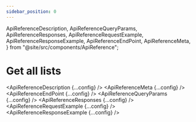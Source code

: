 ```yaml
---
sidebar_position: 0
---
```


  ApiReferenceDescription,
  ApiReferenceQueryParams,
  ApiReferenceResponses,
  ApiReferenceRequestExample,
  ApiReferenceResponseExample,
  ApiReferenceEndPoint,
  ApiReferenceMeta,
} from "@site/src/components/ApiReference";

# Get all lists

<ApiReferenceDescription {...config} />
<ApiReferenceMeta {...config} />
<ApiReferenceEndPoint {...config} />
<ApiReferenceQueryParams {...config} />
<ApiReferenceResponses {...config} />
<ApiReferenceRequestExample {...config} />
<ApiReferenceResponseExample {...config} />
